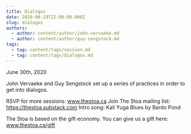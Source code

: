 ```yaml
---
title: Dialogos
date: 2020-06-29T22:00:00.000Z
slug: dialogos
authors:
  - author: content/author/john-vervaeke.md
  - author: content/author/guy-sengstock.md
tags:
  - tag: content/tags/session.md
  - tag: content/tags/dialogos.md
---
```


June 30th, 2020

John Vervaeke and Guy Sengstock set up a series of practices in order to get into dialogos.

RSVP for more sessions: www.thestoa.ca
Join The Stoa mailing list: https://thestoa.substack.com
Intro song: Kali Yuga Blues by Bardo Pond

The Stoa is based on the gift economy. You can give us a gift here: www.thestoa.ca/gift
